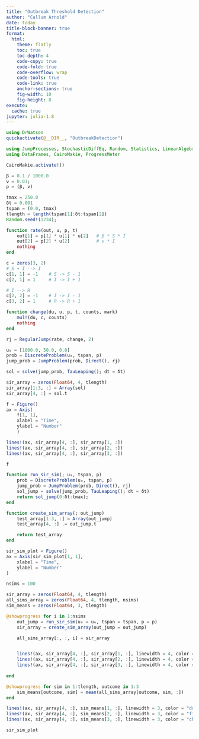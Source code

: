 ```yaml
---
title: "Outbreak Threshold Detection"
author: "Callum Arnold"
date: today
title-block-banner: true
format:
  html:
    theme: flatly
    toc: true
    toc-depth: 4
    code-copy: true
    code-fold: true
    code-overflow: wrap
    code-tools: true
    code-link: true
    anchor-sections: true
    fig-width: 10
    fig-height: 8
execute:
  cache: true
jupyter: julia-1.8
---
```


```julia
using DrWatson
quickactivate(@__DIR__, "OutbreakDetection")
```

```julia
using JumpProcesses, StochasticDiffEq, Random, Statistics, LinearAlgebra
using DataFrames, CairoMakie, ProgressMeter

CairoMakie.activate!()
```

```julia
β = 0.1 / 1000.0
ν = 0.01;
p = (β, ν)
```

```julia
tmax = 250.0
δt = 0.001
tspan = (0.0, tmax)
tlength = length(tspan[1]:δt:tspan[2])
Random.seed!(1234);
```

```julia
function rate(out, u, p, t)
    out[1] = p[1] * u[1] * u[2]   # β * S * I
    out[2] = p[2] * u[2]          # ν * I
    nothing
end
```

```julia
c = zeros(3, 2)
# S + I --> I
c[1, 1] = -1    # S -> S - 1
c[2, 1] = 1     # I -> I + 1

# I --> R
c[2, 2] = -1    # I -> I - 1
c[3, 2] = 1     # R -> R + 1
```

```julia
function change(du, u, p, t, counts, mark)
    mul!(du, c, counts)
    nothing
end
```

```julia
rj = RegularJump(rate, change, 2)

u₀ = [1000.0, 50.0, 0.0]
prob = DiscreteProblem(u₀, tspan, p)
jump_prob = JumpProblem(prob, Direct(), rj)

sol = solve(jump_prob, TauLeaping(); dt = δt)
```

```julia
sir_array = zeros(Float64, 4, tlength) 
sir_array[1:3, :] = Array(sol)
sir_array[4, :] = sol.t
```

```julia
f = Figure()
ax = Axis(
    f[1, 1],
    xlabel = "Time",
    ylabel = "Number"
    )

lines!(ax, sir_array[4, :], sir_array[1, :])
lines!(ax, sir_array[4, :], sir_array[2, :])
lines!(ax, sir_array[4, :], sir_array[3, :])

f
```

```julia
function run_sir_sim(; u₀, tspan, p)
    prob = DiscreteProblem(u₀, tspan, p)
    jump_prob = JumpProblem(prob, Direct(), rj)
    sol_jump = solve(jump_prob, TauLeaping(); dt = δt)
    return sol_jump(0:δt:tmax);
end
```

```julia
function create_sim_array(; out_jump)
    test_array[1:3, :] = Array(out_jump)
    test_array[4, :] .= out_jump.t

    return test_array
end
```

```julia
sir_sim_plot = Figure()
ax = Axis(sir_sim_plot[1, 1],
    xlabel = "Time",
    ylabel = "Number"
)

nsims = 100

sir_array = zeros(Float64, 4, tlength)
all_sims_array = zeros(Float64, 4, tlength, nsims)
sim_means = zeros(Float64, 3, tlength)

@showprogress for i in 1:nsims
    out_jump = run_sir_sim(u₀ = u₀, tspan = tspan, p = p)
    sir_array = create_sim_array(out_jump = out_jump)

    all_sims_array[:, :, i] = sir_array


    lines!(ax, sir_array[4, :], sir_array[1, :], linewidth = 4, color = ("dodgerblue4", 0.01))
    lines!(ax, sir_array[4, :], sir_array[2, :], linewidth = 4, color = ("firebrick3", 0.01))
    lines!(ax, sir_array[4, :], sir_array[3, :], linewidth = 4, color = ("chocolate2", 0.01)) 
    
end

@showprogress for sim in 1:tlength, outcome in 1:3
    sim_means[outcome, sim] = mean(all_sims_array[outcome, sim, :])
end

lines!(ax, sir_array[4, :], sim_means[1, :], linewidth = 3, color = "dodgerblue4")
lines!(ax, sir_array[4, :], sim_means[2, :], linewidth = 3, color = "firebrick3")
lines!(ax, sir_array[4, :], sim_means[3, :], linewidth = 3, color = "chocolate2")

sir_sim_plot
```
